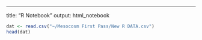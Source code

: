 ---
title: "R Notebook"
output: html_notebook

```r
dat <- read.csv("~/Mesocosm First Pass/New R DATA.csv")
head(dat)
```


